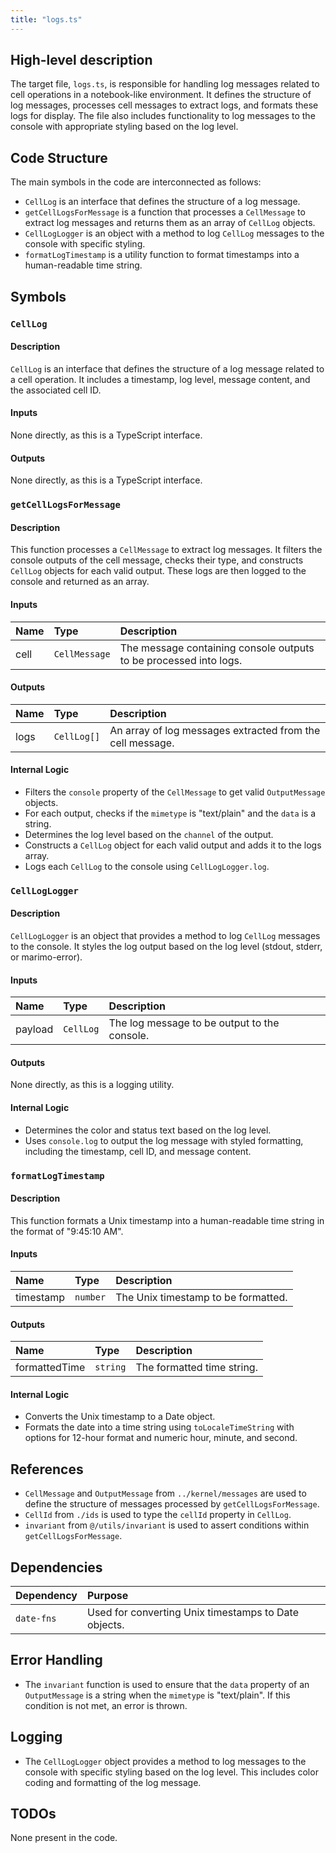 ```yaml
---
title: "logs.ts"
---
```


## High-level description

The target file, `logs.ts`, is responsible for handling log messages related to cell operations in a notebook-like environment. It defines the structure of log messages, processes cell messages to extract logs, and formats these logs for display. The file also includes functionality to log messages to the console with appropriate styling based on the log level.

## Code Structure

The main symbols in the code are interconnected as follows:
- `CellLog` is an interface that defines the structure of a log message.
- `getCellLogsForMessage` is a function that processes a `CellMessage` to extract log messages and returns them as an array of `CellLog` objects.
- `CellLogLogger` is an object with a method to log `CellLog` messages to the console with specific styling.
- `formatLogTimestamp` is a utility function to format timestamps into a human-readable time string.

## Symbols

### `CellLog`
#### Description
`CellLog` is an interface that defines the structure of a log message related to a cell operation. It includes a timestamp, log level, message content, and the associated cell ID.

#### Inputs
None directly, as this is a TypeScript interface.

#### Outputs
None directly, as this is a TypeScript interface.

### `getCellLogsForMessage`
#### Description
This function processes a `CellMessage` to extract log messages. It filters the console outputs of the cell message, checks their type, and constructs `CellLog` objects for each valid output. These logs are then logged to the console and returned as an array.

#### Inputs
| Name | Type | Description |
|:-----|:-----|:------------|
| cell | `CellMessage` | The message containing console outputs to be processed into logs. |

#### Outputs
| Name | Type | Description |
|:-----|:-----|:------------|
| logs | `CellLog[]` | An array of log messages extracted from the cell message. |

#### Internal Logic
- Filters the `console` property of the `CellMessage` to get valid `OutputMessage` objects.
- For each output, checks if the `mimetype` is "text/plain" and the `data` is a string.
- Determines the log level based on the `channel` of the output.
- Constructs a `CellLog` object for each valid output and adds it to the logs array.
- Logs each `CellLog` to the console using `CellLogLogger.log`.

### `CellLogLogger`
#### Description
`CellLogLogger` is an object that provides a method to log `CellLog` messages to the console. It styles the log output based on the log level (stdout, stderr, or marimo-error).

#### Inputs
| Name | Type | Description |
|:-----|:-----|:------------|
| payload | `CellLog` | The log message to be output to the console. |

#### Outputs
None directly, as this is a logging utility.

#### Internal Logic
- Determines the color and status text based on the log level.
- Uses `console.log` to output the log message with styled formatting, including the timestamp, cell ID, and message content.

### `formatLogTimestamp`
#### Description
This function formats a Unix timestamp into a human-readable time string in the format of "9:45:10 AM".

#### Inputs
| Name | Type | Description |
|:-----|:-----|:------------|
| timestamp | `number` | The Unix timestamp to be formatted. |

#### Outputs
| Name | Type | Description |
|:-----|:-----|:------------|
| formattedTime | `string` | The formatted time string. |

#### Internal Logic
- Converts the Unix timestamp to a Date object.
- Formats the date into a time string using `toLocaleTimeString` with options for 12-hour format and numeric hour, minute, and second.

## References

- `CellMessage` and `OutputMessage` from `../kernel/messages` are used to define the structure of messages processed by `getCellLogsForMessage`.
- `CellId` from `./ids` is used to type the `cellId` property in `CellLog`.
- `invariant` from `@/utils/invariant` is used to assert conditions within `getCellLogsForMessage`.

## Dependencies

| Dependency | Purpose |
|:-----------|:--------|
| `date-fns` | Used for converting Unix timestamps to Date objects. |

## Error Handling

- The `invariant` function is used to ensure that the `data` property of an `OutputMessage` is a string when the `mimetype` is "text/plain". If this condition is not met, an error is thrown.

## Logging

- The `CellLogLogger` object provides a method to log messages to the console with specific styling based on the log level. This includes color coding and formatting of the log message.

## TODOs
None present in the code.